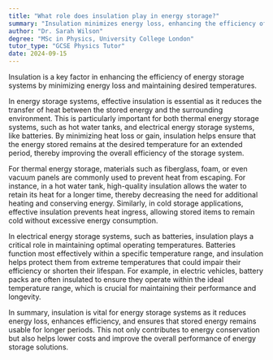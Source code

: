 ```yaml
---
title: "What role does insulation play in energy storage?"
summary: "Insulation minimizes energy loss, enhancing the efficiency of energy storage systems by effectively maintaining desired temperatures."
author: "Dr. Sarah Wilson"
degree: "MSc in Physics, University College London"
tutor_type: "GCSE Physics Tutor"
date: 2024-09-15
---
```


Insulation is a key factor in enhancing the efficiency of energy storage systems by minimizing energy loss and maintaining desired temperatures.

In energy storage systems, effective insulation is essential as it reduces the transfer of heat between the stored energy and the surrounding environment. This is particularly important for both thermal energy storage systems, such as hot water tanks, and electrical energy storage systems, like batteries. By minimizing heat loss or gain, insulation helps ensure that the energy stored remains at the desired temperature for an extended period, thereby improving the overall efficiency of the storage system.

For thermal energy storage, materials such as fiberglass, foam, or even vacuum panels are commonly used to prevent heat from escaping. For instance, in a hot water tank, high-quality insulation allows the water to retain its heat for a longer time, thereby decreasing the need for additional heating and conserving energy. Similarly, in cold storage applications, effective insulation prevents heat ingress, allowing stored items to remain cold without excessive energy consumption.

In electrical energy storage systems, such as batteries, insulation plays a critical role in maintaining optimal operating temperatures. Batteries function most effectively within a specific temperature range, and insulation helps protect them from extreme temperatures that could impair their efficiency or shorten their lifespan. For example, in electric vehicles, battery packs are often insulated to ensure they operate within the ideal temperature range, which is crucial for maintaining their performance and longevity.

In summary, insulation is vital for energy storage systems as it reduces energy loss, enhances efficiency, and ensures that stored energy remains usable for longer periods. This not only contributes to energy conservation but also helps lower costs and improve the overall performance of energy storage solutions.
    